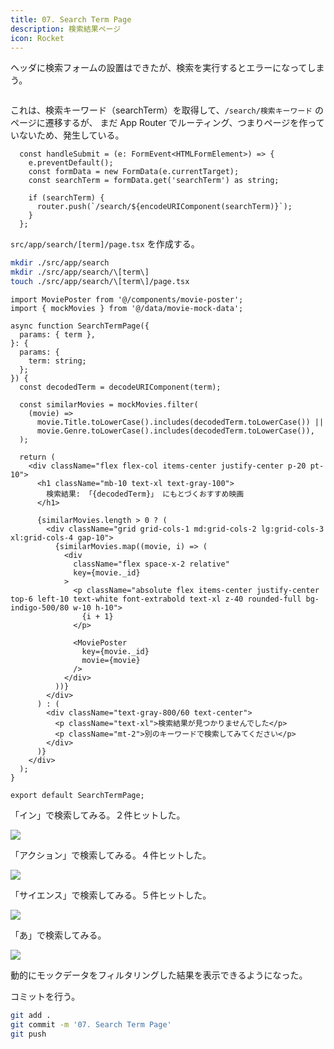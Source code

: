 ```yaml
---
title: 07. Search Term Page
description: 検索結果ページ
icon: Rocket
---
```


ヘッダに検索フォームの設置はできたが、検索を実行するとエラーになってしまう。

<img
  src="/hands-on/02-movie-recommendations-app/07_search_term_page/search_but_not_found_page.webp"
  alt=""
/>

これは、検索キーワード（searchTerm）を取得して、`/search/検索キーワード` のページに遷移するが、
まだ App Router でルーティング、つまりページを作っていないため、発生している。

```tsx title="SearchInput コンポーネントの handleSubmit() 関数（抜粋）"
  const handleSubmit = (e: FormEvent<HTMLFormElement>) => {
    e.preventDefault();
    const formData = new FormData(e.currentTarget);
    const searchTerm = formData.get('searchTerm') as string;

    if (searchTerm) {
      router.push(`/search/${encodeURIComponent(searchTerm)}`);
    }
  };
```

`src/app/search/[term]/page.tsx` を作成する。

```bash title="Terminal"
mkdir ./src/app/search
mkdir ./src/app/search/\[term\]
touch ./src/app/search/\[term\]/page.tsx
```

```tsx title="src/app/search/[term]/page.tsx"
import MoviePoster from '@/components/movie-poster';
import { mockMovies } from '@/data/movie-mock-data';

async function SearchTermPage({
  params: { term },
}: {
  params: {
    term: string;
  };
}) {
  const decodedTerm = decodeURIComponent(term);

  const similarMovies = mockMovies.filter(
    (movie) =>
      movie.Title.toLowerCase().includes(decodedTerm.toLowerCase()) ||
      movie.Genre.toLowerCase().includes(decodedTerm.toLowerCase()),
  );

  return (
    <div className="flex flex-col items-center justify-center p-20 pt-10">
      <h1 className="mb-10 text-xl text-gray-100">
        検索結果: 「{decodedTerm}」 にもとづくおすすめ映画
      </h1>

      {similarMovies.length > 0 ? (
        <div className="grid grid-cols-1 md:grid-cols-2 lg:grid-cols-3 xl:grid-cols-4 gap-10">
          {similarMovies.map((movie, i) => (
            <div
              className="flex space-x-2 relative"
              key={movie._id}
            >
              <p className="absolute flex items-center justify-center top-6 left-10 text-white font-extrabold text-xl z-40 rounded-full bg-indigo-500/80 w-10 h-10">
                {i + 1}
              </p>

              <MoviePoster
                key={movie._id}
                movie={movie}
              />
            </div>
          ))}
        </div>
      ) : (
        <div className="text-gray-800/60 text-center">
          <p className="text-xl">検索結果が見つかりませんでした</p>
          <p className="mt-2">別のキーワードで検索してみてください</p>
        </div>
      )}
    </div>
  );
}

export default SearchTermPage;
```

「イン」で検索してみる。２件ヒットした。

![](/hands-on/02-movie-recommendations-app/07_search_term_page/search_term_with_in.png)

「アクション」で検索してみる。４件ヒットした。

![](/hands-on/02-movie-recommendations-app/07_search_term_page/search_term_with_action.png)

「サイエンス」で検索してみる。５件ヒットした。

![](/hands-on/02-movie-recommendations-app/07_search_term_page/search_term_with_science.png)

「あ」で検索してみる。

![](/hands-on/02-movie-recommendations-app/07_search_term_page/search_term_with_japanese_a.png)

動的にモックデータをフィルタリングした結果を表示できるようになった。

コミットを行う。

```bash title="Terminal"
git add .
git commit -m '07. Search Term Page'
git push
```
